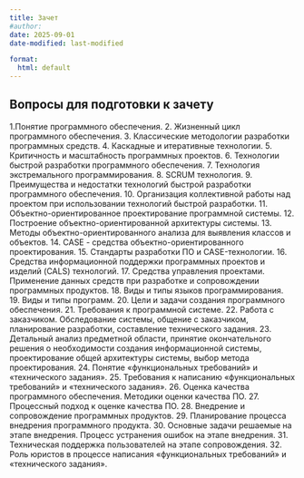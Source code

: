 ```yaml
---
title: Зачет
#author:
date: 2025-09-01
date-modified: last-modified

format:
  html: default
---
```



## Вопросы для подготовки к зачету

1.Понятие программного обеспечения.
2. Жизненный цикл программного обеспечения.
3. Классические методологии разработки программных средств.
4. Каскадные и итеративные технологии.
5. Критичность и масштабность программных проектов.
6. Технологии быстрой разработки программного обеспечения.
7. Технология экстремального программирования.
8. SCRUM технология.
9. Преимущества и недостатки технологий быстрой разработки программного обеспечения.
10. Организация коллективной работы над проектом при использовании технологий быстрой разработки.
11. Объектно-ориентированное проектирование программной системы.
12. Построение объектно-ориентированной архитектуры системы.
13. Методы объектно-ориентированного анализа для выявления классов и объектов.
14. CASE - средства объектно-ориентированного проектирования.
15. Стандарты разработки ПО и CASE-технологии.
16. Средства информационной поддержки программных проектов и изделий (CALS) технологий.
17. Средства управления проектами. Применение данных средств при разработке и сопровождении программных продуктов.
18. Виды и типы языков программирования.
19. Виды и типы программ.
20. Цели и задачи создания программного обеспечения.
21. Требования к программной системе.
22. Работа с заказчиком. Обследование системы, общение с заказчиком, планирование разработки, составление технического задания.
23. Детальный анализ предметной области, принятие окончательного решения о необходимости создания информационной системы, проектирование общей архитектуры системы, выбор метода проектирования.
24. Понятие «функциональных требований» и «технического задания».
25. Требования к написанию «функциональных требований» и «технического задания».
26. Оценка качества программного обеспечения. Методики оценки качества ПО.
27. Процессный подход к оценке качества ПО.
28. Внедрение и сопровождение программных продуктов.
29. Планирование процесса внедрения программного продукта.
30. Основные задачи решаемые на этапе внедрения. Процесс устранения ошибок на этапе внедрения.
31. Техническая поддержка пользователей на этапе сопровождения.
32. Роль юристов в процессе написания «функциональных требований» и «технического задания».
